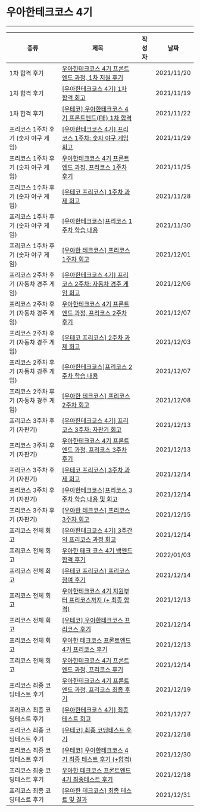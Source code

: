 
# 우아한테크코스 4기

---

| 종류 | 제목 | 작성자 | 날짜 |
| --- | --- | --- | --- |
| 1차 합격 후기 | [우아한테크코스 4기 프론트엔드 과정, 1차 지원 후기](https://velog.io/@compy/우아한테크코스-4기-프론트엔드-과정-1차-지원-후기) | <Author author={authors.compy} /> | 2021/11/20 |
| 1차 합격 후기 | [[우아한테크코스 4기] 1차 합격 회고](https://velog.io/@rladpwl0512/우아한테크코스-4기-1차-합격-회고) | <Author author={authors.김예지} /> | 2021/11/19 |
| 1차 합격 후기 | [[우테코] 우아한테크코스 4기 프론트엔드(FE) 1차 합격](https://prefer2.tistory.com/entry/우테코-우아한테크코스-4기-프론트엔드FE-1차-합격?category=1229260) | <Author author={authors.prefer2} /> | 2021/11/22 |
| 프리코스 1주차 후기 (숫자 야구 게임) | [[우아한테크코스 4기] 프리코스 1주차: 숫자 야구 게임 회고](https://junghyeonsu.tistory.com/225?category=903390) | <Author author={authors.정현수} /> | 2021/11/29 |
| 프리코스 1주차 후기 (숫자 야구 게임) | [우아한테크코스 4기 프론트엔드 과정, 프리코스 1주차 후기](https://velog.io/@compy/우아한테크코스-4기-프론트엔드-과정-프리코스-1주차-후기) | <Author author={authors.compy} /> | 2021/11/25 |
| 프리코스 1주차 후기 (숫자 야구 게임) | [[우테코 프리코스] 1주차 과제 회고](https://velog.io/@seongwon97/우테코-프리코스-1주차-과제-회고) | <Author author={authors.SeongWonOh} /> | 2021/11/28 |
| 프리코스 1주차 후기 (숫자 야구 게임) | [[우아한테크코스]프리코스 1주차 학습 내용](https://velog.io/@dom_hxrdy/우아한테크코스프리코스-1주차-학습-내용) | <Author author={authors.이동현} /> | 2021/11/30 |
| 프리코스 1주차 후기 (숫자 야구 게임) | [[우아한 테크코스] 프리코스 1주차 회고](https://velog.io/@front/우아한-테크코스-프리코스-1주차-회고) | <Author author={authors.아놀드} /> | 2021/12/01 |
| 프리코스 2주차 후기 (자동차 경주 게임) | [[우아한테크코스 4기] 프리코스 2주차: 자동차 경주 게임 회고](https://junghyeonsu.tistory.com/229?category=903390) | <Author author={authors.정현수} /> | 2021/12/06 |
| 프리코스 2주차 후기 (자동차 경주 게임) | [우아한테크코스 4기 프론트엔드 과정, 프리코스 2주차 후기](https://velog.io/@compy/우아한테크코스-4기-프론트엔드-과정-프리코스-2주차-후기) | <Author author={authors.compy} /> | 2021/12/07 |
| 프리코스 2주차 후기 (자동차 경주 게임) | [[우테코 프리코스] 2주차 과제 회고](https://velog.io/@seongwon97/우테코-프리코스-2주차-과제-회고) | <Author author={authors.SeongWonOh} /> | 2021/12/03 |
| 프리코스 2주차 후기 (자동차 경주 게임) | [[우아한테크코스]프리코스 2주차 학습 내용](https://velog.io/@dom_hxrdy/우아한테크코스프리코스-2주차-학습-내용) | <Author author={authors.이동현} /> | 2021/12/07 |
| 프리코스 2주차 후기 (자동차 경주 게임) | [[우아한 테크코스] 프리코스 2주차 회고](https://velog.io/@front/우아한-테크코스-프리코스-2주차-회고) | <Author author={authors.아놀드} /> | 2021/12/08 |
| 프리코스 3주차 후기 (자판기) | [[우아한테크코스 4기] 프리코스 3주차: 자판기 회고](https://junghyeonsu.tistory.com/230?category=903390) | <Author author={authors.정현수} /> | 2021/12/13 |
| 프리코스 3주차 후기 (자판기) | [우아한테크코스 4기 프론트엔드 과정, 프리코스 3주차 후기](https://velog.io/@compy/우아한테크코스-4기-프론트엔드-과정-프리코스-3주차-후기) | <Author author={authors.compy} /> | 2021/12/13 |
| 프리코스 3주차 후기 (자판기) | [[우테코 프리코스] 3주차 과제 회고](https://velog.io/@seongwon97/우테코-프리코스-3주차-과제-회고) | <Author author={authors.SeongWonOh} /> | 2021/12/14 |
| 프리코스 3주차 후기 (자판기) | [[우아한테크코스]프리코스 3주차 학습 내용 및 회고](https://velog.io/@dom_hxrdy/우아한테크코스프리코스-3주차-학습-내용-및-회고) | <Author author={authors.이동현} /> | 2021/12/14 |
| 프리코스 3주차 후기 (자판기) | [[우아한 테크코스] 프리코스 3주차 회고](https://velog.io/@front/우아한-테크코스-프리코스-3주차-회고) | <Author author={authors.아놀드} /> | 2021/12/15 |
| 프리코스 전체 회고 | [[우아한테크코스 4기] 3주간의 프리코스 과정 회고](https://velog.io/@rladpwl0512/우아한테크코스-4기-3주간의-프리코스-과정-회고) | <Author author={authors.김예지} /> | 2021/12/14 |
| 프리코스 전체 회고 | [우아한 테크 코스 4기 백엔드 합격 후기](https://velog.io/@tco0427/우아한-테크-코스-4기-백엔드-합격-후기) | <Author author={authors.김동규} /> | 2022/01/03 |
| 프리코스 전체 회고 | [[우테코 프리코스] 프리코스 참여 후기](https://velog.io/@seongwon97/우테코-프리코스-프리코스-최종-후기) | <Author author={authors.SeongWonOh} /> | 2021/12/14 |
| 프리코스 전체 회고 | [우아한테크코스 4기 지원부터 프리코스까지 (+ 최종 합격)](https://jswith.tistory.com/entry/우아한테크코스-4기-지원부터-프리코스까지) | <Author author={authors.jswith} /> | 2021/12/13 |
| 프리코스 전체 회고 | [[우테코] 우아한테크코스 프리코스 후기](https://prefer2.tistory.com/entry/우테코-우아한테크코스-프리코스-후기?category=1229260) | <Author author={authors.prefer2} /> | 2021/12/14 |
| 프리코스 전체 회고 | [우아한 테크코스 프론트엔드 4기 프리코스 후기](https://velog.io/@baby_dev/우아한-테크코스-4기-프리코스-후기) | <Author author={authors.babyDev} /> | 2021/12/13 |
| 프리코스 전체 회고 | [우아한테크코스 4기 프론트엔드 과정, 프리코스 후기](https://blog.naver.com/gytks4/222595592627) | <Author author={authors.행복한시지프} /> | 2021/12/14 |
| 프리코스 최종 코딩테스트 후기 | [우아한테크코스 4기 프론트엔드 과정, 프리코스 최종 후기](https://velog.io/@compy/우아한테크코스-4기-프론트엔드-과정-프리코스-최종-후기) | <Author author={authors.compy} /> | 2021/12/19 |
| 프리코스 최종 코딩테스트 후기 | [[우아한테크코스 4기] 최종테스트 회고](https://velog.io/@rladpwl0512/우아한테크코스-4기-최종테스트-회고) | <Author author={authors.김예지} /> | 2021/12/27 |
| 프리코스 최종 코딩테스트 후기 | [[우테코] 최종 코딩테스트 후기](https://velog.io/@seongwon97/우테코-최종-코딩테스트-후기) | <Author author={authors.SeongWonOh} /> | 2021/12/18 |
| 프리코스 최종 코딩테스트 후기 | [[우테코] 우아한테크코스 4기 최종 테스트 후기 (+합격)](https://prefer2.tistory.com/entry/우테코-우아한테크코스-4기-최종-테스트-후기-합격?category=1229260) | <Author author={authors.prefer2} /> | 2021/12/30 |
| 프리코스 최종 코딩테스트 후기 | [우아한 테크코스 프론트엔드 4기 최종테스트 후기](https://velog.io/@baby_dev/우아한-테크코스-프론트엔드-4기-최종테스트-후기) | <Author author={authors.babyDev} /> | 2021/12/18 |
| 프리코스 최종 코딩테스트 후기 | [[우아한 테크코스] 최종 테스트 및 결과](https://velog.io/@front/우아한-테크코스-최종-테스트-및-결과) | <Author author={authors.아놀드} /> | 2021/12/31 |
